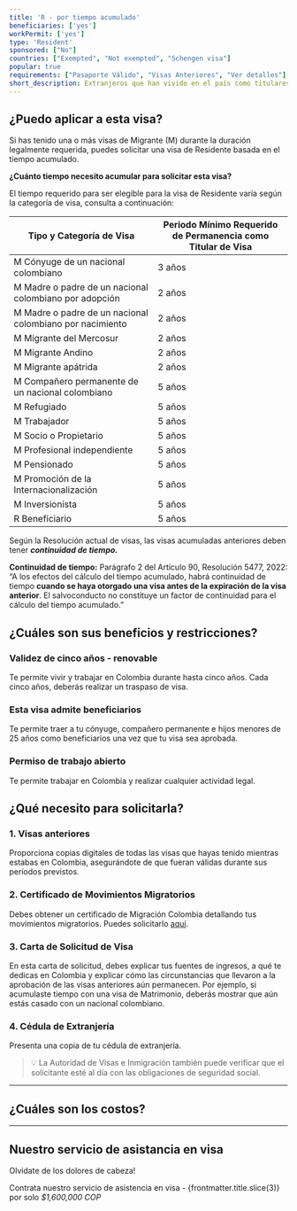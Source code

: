 ```yaml
---
title: 'R - por tiempo acumulado'
beneficiaries: ['yes']
workPermit: ['yes']
type: 'Resident'
sponsored: ["No"]
countries: ["Exempted", "Not exempted", "Schengen visa"]
popular: true
requirements: ["Pasaporte Válido", "Visas Anteriores", "Ver detalles"]
short_description: Extranjeros que han vivido en el país como titulares de visas Migrantes, acumulando entre 2 a 5 años continuos.
---
```


## ¿Puedo aplicar a esta visa?

Si has tenido una o más visas de Migrante (M) durante la duración legalmente requerida, puedes solicitar una visa de Residente basada en el tiempo acumulado.

**¿Cuánto tiempo necesito acumular para solicitar esta visa?**

El tiempo requerido para ser elegible para la visa de Residente varía según la categoría de visa, consulta a continuación:

| Tipo y Categoría de Visa | Periodo Mínimo Requerido de Permanencia como Titular de Visa |
| --- | --- |
| M Cónyuge de un nacional colombiano | 3 años |
| M Madre o padre de un nacional colombiano por adopción | 2 años |
| M Madre o padre de un nacional colombiano por nacimiento | 2 años |
| M Migrante del Mercosur | 2 años |
| M Migrante Andino | 2 años |
| M Migrante apátrida | 2 años |
| M Compañero permanente de un nacional colombiano | 5 años |
| M Refugiado | 5 años |
| M Trabajador | 5 años |
| M Socio o Propietario | 5 años |
| M Profesional independiente | 5 años |
| M Pensionado | 5 años |
| M Promoción de la Internacionalización | 5 años |
| M Inversionista | 5 años |
| R Beneficiario | 5 años |

Según la Resolución actual de visas, las visas acumuladas anteriores deben tener ***continuidad de tiempo.***

**Continuidad de tiempo:** Parágrafo 2 del Artículo 90, Resolución 5477, 2022: “A los efectos del cálculo del tiempo acumulado, habrá continuidad de tiempo **cuando se haya otorgado una visa antes de la expiración de la visa anterior**. El salvoconducto no constituye un factor de continuidad para el cálculo del tiempo acumulado.”

## ¿Cuáles son sus beneficios y restricciones?

### Validez de cinco **años - renovable**

Te permite vivir y trabajar en Colombia durante hasta cinco años. Cada cinco años, deberás realizar un traspaso de visa.

### **Esta visa admite beneficiarios**

Te permite traer a tu cónyuge, compañero permanente e hijos menores de 25 años como beneficiarios una vez que tu visa sea aprobada.

### Permiso de trabajo **abierto**

Te permite trabajar en Colombia y realizar cualquier actividad legal.

## ¿Qué necesito para solicitarla?

### 1. Visas anteriores

Proporciona copias digitales de todas las visas que hayas tenido mientras estabas en Colombia, asegurándote de que fueran válidas durante sus períodos previstos.

### 2. Certificado de Movimientos Migratorios

Debes obtener un certificado de Migración Colombia detallando tus movimientos migratorios. Puedes solicitarlo [aquí](https://apps.migracioncolombia.gov.co/registro/public/formularioRegistro.jsf).

### 3. Carta de Solicitud de Visa

En esta carta de solicitud, debes explicar tus fuentes de ingresos, a qué te dedicas en Colombia y explicar cómo las circunstancias que llevaron a la aprobación de las visas anteriores aún permanecen. Por ejemplo, si acumulaste tiempo con una visa de Matrimonio, deberás mostrar que aún estás casado con un nacional colombiano.

### 4. Cédula de Extranjería

Presenta una copia de tu cédula de extranjería.


> 💡  La Autoridad de Visas e Inmigración también puede verificar que el solicitante esté al día con las obligaciones de seguridad social.

---
## ¿Cuáles son los costos?

<VisaCosts
    studyFees="55"
    issuanceFees="400"
    apostille={false}
    translation={false}
/>

---

## Nuestro servicio de asistancia en visa

Olvidate de los dolores de cabeza!

Contrata nuestro servicio de asistencia en visa - {frontmatter.title.slice(3)} por solo *$1,600,000 COP*